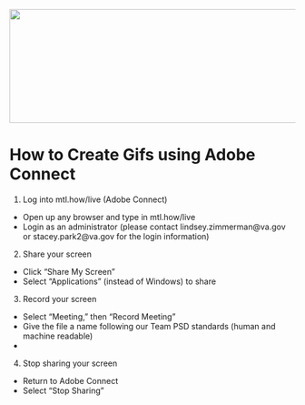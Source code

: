 <img src = "https://github.com/lzim/teampsd/blob/teampsd_style/teampsd_logo/team_psd_logo_sm.png"
     height = "200" width = "600">  

# How to Create Gifs using Adobe Connect

1. Log into mtl.how/live (Adobe Connect)
- Open up any browser and type in mtl.how/live
- Login as an administrator (please contact lindsey.zimmerman@va.gov or stacey.park2@va.gov for the login information)

2. Share your screen 
- Click "Share My Screen"
- Select "Applications" (instead of Windows) to share

3. Record your screen
- Select "Meeting," then "Record Meeting"
- Give the file a name following our Team PSD standards (human and machine readable)
- 

4. Stop sharing your screen
- Return to Adobe Connect
- Select "Stop Sharing"

